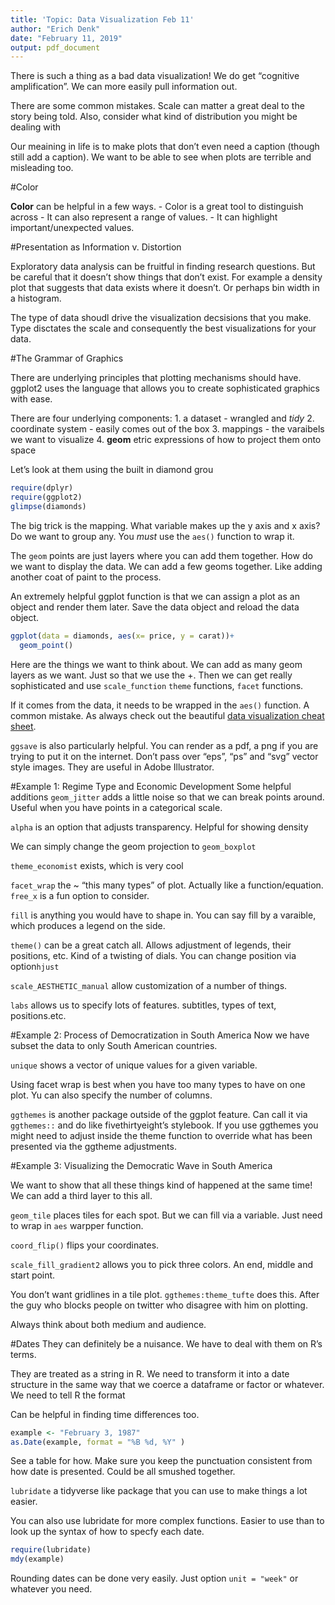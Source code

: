 ```yaml
---
title: 'Topic: Data Visualization Feb 11'
author: "Erich Denk"
date: "February 11, 2019"
output: pdf_document
---
```


There is such a thing as a bad data visualization! We do get "cognitive amplification". We can more easily pull information out.

There are some common mistakes. Scale can matter a great deal to the story being told. Also, consider what kind of distribution you might be dealing with

Our meaining in life is to make plots that don't even need a caption (though still add a caption). We want to be able to see when plots are terrible and misleading too.

#Color

__Color__ can be helpful in a few ways. 
  - Color is a great tool to distinguish across 
  - It can also represent a range of values.
  - It can highlight important/unexpected values.
  
#Presentation as Information v. Distortion

Exploratory data analysis can be fruitful in finding research questions. But be careful that it doesn't show things that don't exist. For example a density plot that suggests that data exists where it doesn't. Or perhaps bin width in a histogram. 

The type of data shoudl drive the visualization decsisions that you make. Type disctates the scale and consequently the best visualizations for your data. 

#The Grammar of Graphics

There are underlying principles that plotting mechanisms should have. ggplot2 uses the language that allows you to create sophisticated graphics with ease. 

There are four underlying components:
  1. a dataset - wrangled and _tidy_
  2. coordinate system - easily comes out of the box
  3. mappings - the varaibels we want to visualize
  4. __geom__ etric expressions of how to project them onto space
  
Let's look at them using the built in diamond grou
  
```r
require(dplyr)
require(ggplot2)
glimpse(diamonds)
```
The big trick is the mapping. What variable makes up the y axis and x axis? Do we want to group any. You _must_ use the `aes()` function to wrap it.

The `geom` points are just layers where you can add them together. How do we want to display the data. We can add a few geoms together. Like adding another coat of paint to the process. 

An extremely helpful ggplot function is that we can assign a plot as an object and render them later. Save the data object and reload the data object. 

```r
ggplot(data = diamonds, aes(x= price, y = carat))+
  geom_point()
```

Here are the things we want to think about. We can add as many geom layers as we want. Just so that we use the +. Then we can get really sophisticated and use `scale_function` `theme` functions, `facet` functions. 

If it comes from the data, it needs to be wrapped in the `aes()` function. A common mistake.
As always check out the beautiful [data visualization cheat sheet](https://www.rstudio.com/wp-content/uploads/2016/11/ggplot2-cheatsheet-2.1.pdf).

`ggsave` is also particularly helpful. You can render as a pdf, a png if you are trying to put it on the internet. Don't pass over "eps", "ps" and "svg" vector style images. They are useful in Adobe Illustrator. 

#Example 1: Regime Type and Economic Development
Some helpful additions
`geom_jitter` adds a little noise so that we can break points around. Useful when you have points in a categorical scale. 

`alpha` is an option that adjusts transparency. Helpful for showing density

We can simply change the geom projection to `geom_boxplot`

`theme_economist` exists, which is very cool

`facet_wrap` the ~ "this many types" of plot. Actually like a function/equation. `free_x` is a fun option to consider.

`fill` is anything you would have to shape in. You can say fill by a varaible, which produces a legend on the side. 

`theme()` can be a great catch all. Allows adjustment of legends, their positions, etc. Kind of a twisting of dials. You can change position via option`hjust` 

`scale_AESTHETIC_manual` allow customization of a number of things. 

`labs` allows us to specify lots of features. subtitles, types of text, positions.etc. 

#Example 2: Process of Democratization in South America
Now we have subset the data to only South American countries.

`unique` shows a vector of unique values for a given variable.

Using facet wrap is best when you have too many types to have on one plot. Yu can also specify the number of columns. 

`ggthemes` is another package outside of the ggplot feature. Can call it via `ggthemes::` and do like fivethirtyeight's stylebook.
  If you use ggthemes you might need to adjust inside the theme function to override what has been presented via the ggtheme adjustments. 
  

#Example 3: Visualizing the Democratic Wave in South America

We want to show that all these things kind of happened at the same time! We can add a third layer to this all.

`geom_tile` places tiles for each spot. But we can fill via a variable. Just need to wrap in `aes` warpper function.

`coord_flip()` flips your coordinates. 

`scale_fill_gradient2` allows you to pick three colors. An end, middle and start point.

You don't want gridlines in a tile plot. `ggthemes:theme_tufte` does this. After the guy who blocks people on twitter who disagree with him on plotting. 

Always think about both medium and audience. 

#Dates
They can definitely be a nuisance. We have to deal with them on R's terms.

They are treated as a string in R. We need to transform it into a date structure in the same way that we coerce a dataframe or factor or whatever. We need to tell R the format

Can be helpful in finding time differences too. 

```r
example <- "February 3, 1987"
as.Date(example, format = "%B %d, %Y" )


```

See a table for how. Make sure you keep the punctuation consistent from how date is presented. Could be all smushed together. 

`lubridate` a tidyverse like package that you can use to make things a lot easier.

You can also use lubridate for more complex functions. Easier to use than to look up the syntax of how to specfy each date. 

```r
require(lubridate)
mdy(example)

```

Rounding dates can be done very easily. Just option `unit = "week"` or whatever you need.
  
